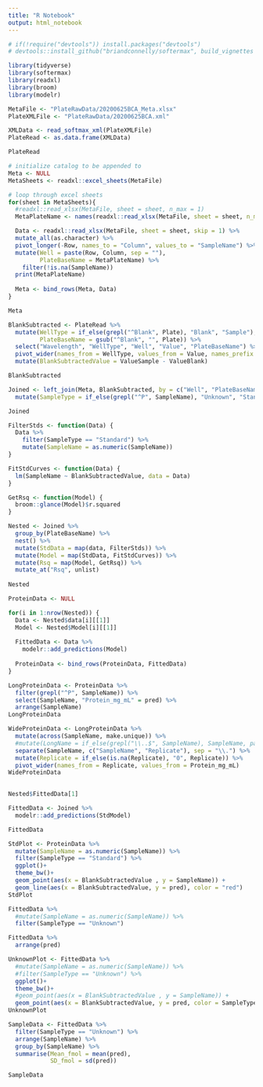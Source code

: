 ```yaml
---
title: "R Notebook"
output: html_notebook
---
```


```r
# if(!require("devtools")) install.packages("devtools")
# devtools::install_github("briandconnelly/softermax", build_vignettes = TRUE)
```

```r
library(tidyverse)
library(softermax)
library(readxl)
library(broom)
library(modelr)
```

```r
MetaFile <- "PlateRawData/20200625BCA_Meta.xlsx"
PlateXMLFile <- "PlateRawData/20200625BCA.xml"

XMLData <- read_softmax_xml(PlateXMLFile)
PlateRead <- as.data.frame(XMLData)

PlateRead
```

```r
# initialize catalog to be appended to
Meta <- NULL
MetaSheets <- readxl::excel_sheets(MetaFile)

# loop through excel sheets
for(sheet in MetaSheets){
  #readxl::read_xlsx(MetaFile, sheet = sheet, n_max = 1)
  MetaPlateName <- names(readxl::read_xlsx(MetaFile, sheet = sheet, n_max = 1))[1] 

  Data <- readxl::read_xlsx(MetaFile, sheet = sheet, skip = 1) %>%
  mutate_all(as.character) %>%
  pivot_longer(-Row, names_to = "Column", values_to = "SampleName") %>%
  mutate(Well = paste(Row, Column, sep = ""),
         PlateBaseName = MetaPlateName) %>%
    filter(!is.na(SampleName))
  print(MetaPlateName)
  
  Meta <- bind_rows(Meta, Data)
}

Meta
```


```r
BlankSubtracted <- PlateRead %>%
  mutate(WellType = if_else(grepl("^Blank", Plate), "Blank", "Sample"),
         PlateBaseName = gsub("^Blank", "", Plate)) %>%
  select("Wavelength", "WellType", "Well", "Value", "PlateBaseName") %>%
  pivot_wider(names_from = WellType, values_from = Value, names_prefix = "Value") %>%
  mutate(BlankSubtractedValue = ValueSample - ValueBlank)

BlankSubtracted
```


```r
Joined <- left_join(Meta, BlankSubtracted, by = c("Well", "PlateBaseName")) %>%
  mutate(SampleType = if_else(grepl("^P", SampleName), "Unknown", "Standard"))

Joined 
```

```r
FilterStds <- function(Data) {
  Data %>%
    filter(SampleType == "Standard") %>%
    mutate(SampleName = as.numeric(SampleName))
}

FitStdCurves <- function(Data) {
  lm(SampleName ~ BlankSubtractedValue, data = Data)
}

GetRsq <- function(Model) {
  broom::glance(Model)$r.squared
}

```



```r
Nested <- Joined %>%
  group_by(PlateBaseName) %>%
  nest() %>%
  mutate(StdData = map(data, FilterStds)) %>%
  mutate(Model = map(StdData, FitStdCurves)) %>%
  mutate(Rsq = map(Model, GetRsq)) %>%
  mutate_at("Rsq", unlist)
  
Nested
```




```r
ProteinData <- NULL

for(i in 1:nrow(Nested)) {
  Data <- Nested$data[i][[1]]
  Model <- Nested$Model[i][[1]]
  
  FittedData <- Data %>%
    modelr::add_predictions(Model)
  
  ProteinData <- bind_rows(ProteinData, FittedData)
}

LongProteinData <- ProteinData %>%
  filter(grepl("^P", SampleName)) %>%
  select(SampleName, "Protein_mg_mL" = pred) %>%
  arrange(SampleName)
LongProteinData
```


```r
WideProteinData <- LongProteinData %>%
  mutate(across(SampleName, make.unique)) %>%
  #mutate(LongName = if_else(grepl("\\..$", SampleName), SampleName, paste(SampleName, "0", sep = "."))) %>%
  separate(SampleName, c("SampleName", "Replicate"), sep = "\\.") %>%
  mutate(Replicate = if_else(is.na(Replicate), "0", Replicate)) %>%
  pivot_wider(names_from = Replicate, values_from = Protein_mg_mL)
WideProteinData
  
```


```r
Nested$FittedData[1]
```


```r
FittedData <- Joined %>%
  modelr::add_predictions(StdModel)
```

```r
FittedData
```

```r
StdPlot <- ProteinData %>%
  mutate(SampleName = as.numeric(SampleName)) %>%
  filter(SampleType == "Standard") %>%
  ggplot()+
  theme_bw()+
  geom_point(aes(x = BlankSubtractedValue , y = SampleName)) +
  geom_line(aes(x = BlankSubtractedValue, y = pred), color = "red")
StdPlot
```
```r
FittedData %>%
  #mutate(SampleName = as.numeric(SampleName)) %>%
  filter(SampleType == "Unknown")
```

```r
FittedData %>%
  arrange(pred)
```

```r
UnknownPlot <- FittedData %>%
  #mutate(SampleName = as.numeric(SampleName)) %>%
  #filter(SampleType == "Unknown") %>%
  ggplot()+
  theme_bw()+
  #geom_point(aes(x = BlankSubtractedValue , y = SampleName)) +
  geom_point(aes(x = BlankSubtractedValue, y = pred, color = SampleType))
UnknownPlot
```

```r
SampleData <- FittedData %>%
  filter(SampleType == "Unknown") %>%
  arrange(SampleName) %>%
  group_by(SampleName) %>%
  summarise(Mean_fmol = mean(pred),
            SD_fmol = sd(pred))

SampleData
```
```r

```

